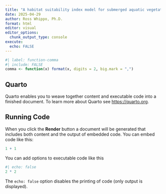 ```yaml
---
title: "A habitat suitability index model for submerged aquatic vegetation in Kachemak Bay, Alaska, USA"
date: 2025-04-29
author: Ross Whippo, Ph.D.
format: html
editor: visual
editor_options: 
  chunk_output_type: console
execute:
  echo: FALSE
---
```


```r
#| label: function-comma
#| include: FALSE
comma <- function(x) format(x, digits = 2, big.mark = ",")
```

## Quarto

Quarto enables you to weave together content and executable code into a finished document. To learn more about Quarto see <https://quarto.org>.

## Running Code

When you click the **Render** button a document will be generated that includes both content and the output of embedded code. You can embed code like this:

```r
1 + 1
```

You can add options to executable code like this

```r
#| echo: false
2 * 2
```

The `echo: false` option disables the printing of code (only output is displayed).
